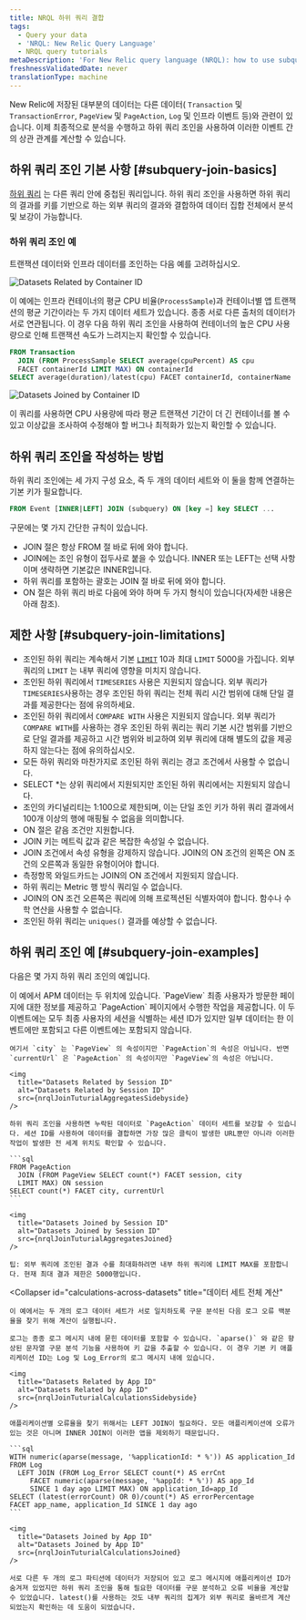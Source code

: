 ```yaml
---
title: NRQL 하위 쿼리 결합
tags:
  - Query your data
  - 'NRQL: New Relic Query Language'
  - NRQL query tutorials
metaDescription: 'For New Relic query language (NRQL): how to use subquery joins.'
freshnessValidatedDate: never
translationType: machine
---
```








New Relic에 저장된 대부분의 데이터는 다른 데이터( `Transaction` 및 `TransactionError`, `PageView` 및 `PageAction`, `Log` 및 인프라 이벤트 등)와 관련이 있습니다. 이제 최종적으로 분석을 수행하고 하위 쿼리 조인을 사용하여 이러한 이벤트 간의 상관 관계를 계산할 수 있습니다.

## 하위 쿼리 조인 기본 사항 [#subquery-join-basics]

[하위 쿼리](/docs/query-your-data/nrql-new-relic-query-language/get-started/subqueries-in-nrql) 는 다른 쿼리 안에 중첩된 쿼리입니다. 하위 쿼리 조인을 사용하면 하위 쿼리의 결과를 키를 기반으로 하는 외부 쿼리의 결과와 결합하여 데이터 집합 전체에서 분석 및 보강이 가능합니다.

### 하위 쿼리 조인 예

트랜잭션 데이터와 인프라 데이터를 조인하는 다음 예를 고려하십시오.

<img
  title="Datasets related by container ID"
  alt="Datasets Related by Container ID"
  src={nrqlJoinTuturialRowsSidebyside}
/>

이 예에는 인프라 컨테이너의 평균 CPU 비율(`ProcessSample`)과 컨테이너별 앱 트랜잭션의 평균 기간이라는 두 가지 데이터 세트가 있습니다. 종종 서로 다른 출처의 데이터가 서로 연관됩니다. 이 경우 다음 하위 쿼리 조인을 사용하여 컨테이너의 높은 CPU 사용량으로 인해 트랜잭션 속도가 느려지는지 확인할 수 있습니다.

```sql
FROM Transaction
  JOIN (FROM ProcessSample SELECT average(cpuPercent) AS cpu
  FACET containerId LIMIT MAX) ON containerId
SELECT average(duration)/latest(cpu) FACET containerId, containerName
```

<img
  title="Datasets Joined by Container ID"
  alt="Datasets Joined by Container ID"
  src={nrqlJoinTuturialRowsJoined}
/>

이 쿼리를 사용하면 CPU 사용량에 따라 평균 트랜잭션 기간이 더 긴 컨테이너를 볼 수 있고 이상값을 조사하여 수정해야 할 버그나 최적화가 있는지 확인할 수 있습니다.

## 하위 쿼리 조인을 작성하는 방법

하위 쿼리 조인에는 세 가지 구성 요소, 즉 두 개의 데이터 세트와 이 둘을 함께 연결하는 기본 키가 필요합니다.

```sql
FROM Event [INNER|LEFT] JOIN (subquery) ON [key =] key SELECT ...
```

구문에는 몇 가지 간단한 규칙이 있습니다.

* JOIN 절은 항상 FROM 절 바로 뒤에 와야 합니다.
* JOIN에는 조인 유형이 접두사로 붙을 수 있습니다. INNER 또는 LEFT는 선택 사항이며 생략하면 기본값은 INNER입니다.
* 하위 쿼리를 포함하는 괄호는 JOIN 절 바로 뒤에 와야 합니다.
* ON 절은 하위 쿼리 바로 다음에 와야 하며 두 가지 형식이 있습니다(자세한 내용은 아래 참조).

## 제한 사항 [#subquery-join-limitations]

* 조인된 하위 쿼리는 계속해서 기본 [`LIMIT`](#sel-limit) 10과 최대 `LIMIT` 5000을 가집니다. 외부 쿼리의 `LIMIT` 는 내부 쿼리에 영향을 미치지 않습니다.
* 조인된 하위 쿼리에서 `TIMESERIES` 사용은 지원되지 않습니다. 외부 쿼리가 `TIMESERIES`사용하는 경우 조인된 하위 쿼리는 전체 쿼리 시간 범위에 대해 단일 결과를 제공한다는 점에 유의하세요.
* 조인된 하위 쿼리에서 `COMPARE WITH` 사용은 지원되지 않습니다. 외부 쿼리가 `COMPARE WITH`를 사용하는 경우 조인된 하위 쿼리는 쿼리 기본 시간 범위를 기반으로 단일 결과를 제공하고 시간 범위와 비교하여 외부 쿼리에 대해 별도의 값을 제공하지 않는다는 점에 유의하십시오.
* 모든 하위 쿼리와 마찬가지로 조인된 하위 쿼리는 경고 조건에서 사용할 수 없습니다.
* SELECT \*는 상위 쿼리에서 지원되지만 조인된 하위 쿼리에서는 지원되지 않습니다.
* 조인의 카디널리티는 1:100으로 제한되며, 이는 단일 조인 키가 하위 쿼리 결과에서 100개 이상의 행에 매핑될 수 없음을 의미합니다.
* ON 절은 같음 조건만 지원합니다.
* JOIN 키는 메트릭 값과 같은 복잡한 속성일 수 없습니다.
* JOIN 조건에서 속성 유형을 강제하지 않습니다. JOIN의 ON 조건의 왼쪽은 ON 조건의 오른쪽과 동일한 유형이어야 합니다.
* 측정항목 와일드카드는 JOIN의 ON 조건에서 지원되지 않습니다.
* 하위 쿼리는 Metric 행 방식 쿼리일 수 없습니다.
* JOIN의 ON 조건 오른쪽은 쿼리에 의해 프로젝션된 식별자여야 합니다. 함수나 수학 연산을 사용할 수 없습니다.
* 조인된 하위 쿼리는 `uniques()` 결과를 예상할 수 없습니다.

## 하위 쿼리 조인 예 [#subquery-join-examples]

다음은 몇 가지 하위 쿼리 조인의 예입니다.

<CollapserGroup>
  <Collapser
    id="add-missing-data"
    title="누락된 데이터 추가"
  >
    이 예에서 APM 데이터는 두 위치에 있습니다. `PageView` 최종 사용자가 방문한 페이지에 대한 정보를 제공하고 `PageAction` 페이지에서 수행한 작업을 제공합니다. 이 두 이벤트에는 모두 최종 사용자의 세션을 식별하는 세션 ID가 있지만 일부 데이터는 한 이벤트에만 포함되고 다른 이벤트에는 포함되지 않습니다.

    여기서 `city` 는 `PageView` 의 속성이지만 `PageAction`의 속성은 아닙니다. 반면 `currentUrl` 은 `PageAction` 의 속성이지만 `PageView`의 속성은 아닙니다.

    <img
      title="Datasets Related by Session ID"
      alt="Datasets Related by Session ID"
      src={nrqlJoinTuturialAggregatesSidebyside}
    />

    하위 쿼리 조인을 사용하면 누락된 데이터로 `PageAction` 데이터 세트를 보강할 수 있습니다. 세션 ID를 사용하여 데이터를 결합하면 가장 많은 클릭이 발생한 URL뿐만 아니라 이러한 작업이 발생한 전 세계 위치도 확인할 수 있습니다.

    ```sql
    FROM PageAction
      JOIN (FROM PageView SELECT count(*) FACET session, city
      LIMIT MAX) ON session
    SELECT count(*) FACET city, currentUrl
    ```

    <img
      title="Datasets Joined by Session ID"
      alt="Datasets Joined by Session ID"
      src={nrqlJoinTuturialAggregatesJoined}
    />

    팁: 외부 쿼리에 조인된 결과 수를 최대화하려면 내부 하위 쿼리에 LIMIT MAX를 포함합니다. 현재 최대 결과 제한은 5000행입니다.
  </Collapser>

  <Collapser
    id="calculations-across-datasets"
    title="데이터 세트 전체 계산"
  >
    이 예에서는 두 개의 로그 데이터 세트가 서로 일치하도록 구문 분석된 다음 로그 오류 백분율을 찾기 위해 계산이 실행됩니다.

    로그는 종종 로그 메시지 내에 묻힌 데이터를 포함할 수 있습니다. `aparse()` 와 같은 향상된 문자열 구문 분석 기능을 사용하여 키 값을 추출할 수 있습니다. 이 경우 기본 키 애플리케이션 ID는 Log 및 Log_Error의 로그 메시지 내에 있습니다.

    <img
      title="Datasets Related by App ID"
      alt="Datasets Related by App ID"
      src={nrqlJoinTuturialCalculationsSidebyside}
    />

    애플리케이션별 오류율을 찾기 위해서는 LEFT JOIN이 필요하다. 모든 애플리케이션에 오류가 있는 것은 아니며 INNER JOIN이 이러한 앱을 제외하기 때문입니다.

    ```sql
    WITH numeric(aparse(message, '%applicationId: * %')) AS application_Id
    FROM Log
      LEFT JOIN (FROM Log_Error SELECT count(*) AS errCnt
         FACET numeric(aparse(message, '%appId: * %')) AS app_Id
         SINCE 1 day ago LIMIT MAX) ON application_Id=app_Id
    SELECT (latest(errorCount) OR 0)/count(*) AS errorPercentage
    FACET app_name, application_Id SINCE 1 day ago
    ```

    <img
      title="Datasets Joined by App ID"
      alt="Datasets Joined by App ID"
      src={nrqlJoinTuturialCalculationsJoined}
    />

    서로 다른 두 개의 로그 파티션에 데이터가 저장되어 있고 로그 메시지에 애플리케이션 ID가 숨겨져 있었지만 하위 쿼리 조인을 통해 필요한 데이터를 구문 분석하고 오류 비율을 계산할 수 있었습니다. latest()를 사용하는 것도 내부 쿼리의 집계가 외부 쿼리로 올바르게 계산되었는지 확인하는 데 도움이 되었습니다.
  </Collapser>
</CollapserGroup>
